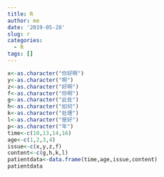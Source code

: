```yaml
---
title: R
author: me
date: '2019-05-28'
slug: r
categories:
  - R
tags: []
---
```

```r
x<-as.character("你好啊")
y<-as.character("啊")
z<-as.character("好啊")
f<-as.character("你啊")
g<-as.character("此处")
h<-as.character("如何")
k<-as.character("处理")
l<-as.character("是好")
p<-as.character("年")
time<-c(10,13,14,16)
age<-c(1,2,3,4)
issue<-c(x,y,z,f)
content<-c(g,h,k,l)
patientdata<-data.frame(time,age,issue,content)
patientdata

```


